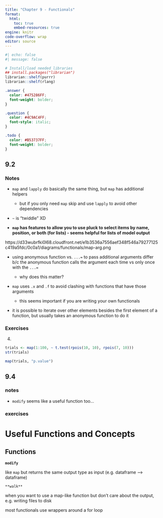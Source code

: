 ```yaml
---
title: "Chapter 9 - Functionals"
format: 
  html:
    toc: true
    embed-resources: true
engine: knitr
code-overflow: wrap
editor: source
---
```



```r
#| echo: false
#| message: false

# Install/load needed libraries
## install.packages("librarian")
librarian::shelf(purrr)
librarian::shelf(rlang)

```



```scss

.answer { 
  color: #475286FF;
  font-weight: bolder;
}

.question {
  color: #4C9AC4FF;
  font-style: italic;
}

.todo {
  color: #B53737FF;
  font-weight: bolder;
}
```


## 9.2

### Notes

- `map` and `lapply` do basically the same thing, but `map` has additional helpers

    - but if you only need `map` skip and use `lapply` to avoid other dependencies

- `~` is "twiddle" XD

- **`map` has features to allow you to use pluck to select items by name, position, or both (for lists) - seems helpful for lists of model output**

https://d33wubrfki0l68.cloudfront.net/e1b3536a7556aef348f546a79277125c419a5fdc/0c0a1/diagrams/functionals/map-arg.png

- using anonymous function vs. `...=` to pass additional arguments differ b/c the
anonymous function calls the argument each time vs only once with the `...=`

    - [why does this matter?]{.question}
    
- `map` uses `.x` and `.f` to avoid clashing with functions that have those arguments

    - this seems important if you are writing your own functionals
    
- it is possible to iterate over other elements besides the first element of a function, but usually takes an anonymous function to do it

### Exercises


4. 
```r
trials <- map(1:100, ~ t.test(rpois(10, 10), rpois(7, 10)))
str(trials)

map(trials, "p.value")
```

## 9.4

### notes

- `modify` seems like a useful function too...

### exercises

# Useful Functions and Concepts

## Functions

:::{.function}
**`modify`**

like `map` but returns the same output type as input (e.g. dataframe --> dataframe)
:::

:::{.function}
`**walk**`

when you want to use a map-like function but don't care about the output, e.g. writing files to disk
:::

:::{.concept}
most functionals use wrappers around a for loop

:::